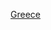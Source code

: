 <includeonly><!-- 在這裡加入模板的保護標識 --></includeonly><noinclude>{{template doc page viewed directly}}</noinclude>
<!-- 在本行下編輯模板說明 -->

<includeonly>
<!-- 本行下加入模板的分類 -->
[[Category:地理位置圖模板|Greece]]

</includeonly>